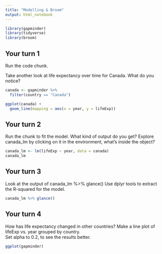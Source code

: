 ```yaml
---
title: "Modelling & Broom"
output: html_notebook
---
```


```r
library(gapminder)
library(tidyverse)
library(broom)
```

## Your turn 1 

Run the code chunk.  

Take another look at life expectancy over time for Canada.  What do you notice? 

```r
canada <- gapminder %>%
  filter(country == "Canada")

ggplot(canada) +
  geom_line(mapping = aes(x = year, y = lifeExp))
```

## Your turn 2

Run the chunk to fit the model.
What kind of output do you get?
Explore canada_lm by clicking on it in the environment, what's inside the object?

```r
canada_lm <- lm(lifeExp ~ year, data = canada)
canada_lm
```

## Your turn 3

Look at the output of canada_lm %>% glance()
Use dplyr tools to extract the R-squared for the model.

```r
canada_lm %>% glance() 
```


## Your turn 4

How has life expectancy changed in other countries?
Make a line plot of lifeExp vs. year grouped by country.  
Set alpha to 0.2, to see the results better.

```r
ggplot(gapminder)


```

